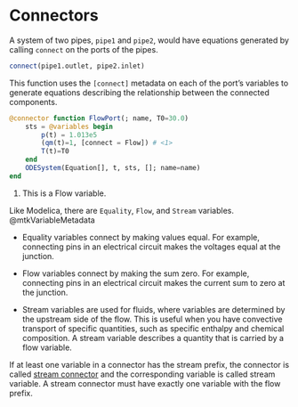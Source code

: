 # Connectors

A system of two pipes, `pipe1` and `pipe2`, would have equations generated by calling `connect` on the ports of the pipes.

```julia
connect(pipe1.outlet, pipe2.inlet)
```

This function uses the `[connect]` metadata on each of the port's variables to generate equations describing the relationship between the connected components.

```julia
@connector function FlowPort(; name, T0=30.0)
    sts = @variables begin
        p(t) = 1.013e5
        (qm(t)=1, [connect = Flow]) # <1>
        T(t)=T0
    end
    ODESystem(Equation[], t, sts, []; name=name)
end
```
1. This is a Flow variable.

Like Modelica, there are `Equality`, `Flow`, and `Stream` variables. @mtkVariableMetadata

- Equality variables connect by making values equal. For example, connecting pins in an electrical circuit makes the voltages equal at the junction.

- Flow variables connect by making the sum zero. For example, connecting pins in an electrical circuit makes the current sum to zero at the junction.

- Stream variables are used for fluids, where variables are determined by the upstream side of the flow. This is useful when you have convective transport of specific quantities, such as specific enthalpy and chemical composition. A stream variable describes a quantity that is carried by a flow variable.

If at least one variable in a connector has the stream prefix, the connector is called [stream connector](https://specification.modelica.org/master/stream-connectors.html) and the corresponding variable is called stream variable. A stream connector must have exactly one variable with the flow prefix. 